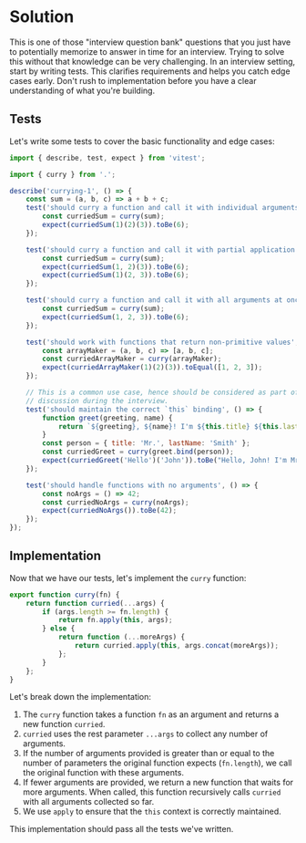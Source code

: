 
# Solution

<Callout type='error'>
	This is one of those "interview question bank" questions that you just have to
	potentially memorize to answer in time for an interview. Trying to solve this
	without that knowledge can be very challenging.
</Callout>

<Callout type='warn'>
	In an interview setting, start by writing tests. This clarifies requirements
	and helps you catch edge cases early. Don't rush to implementation before you
	have a clear understanding of what you're building.
</Callout>

## Tests

Let's write some tests to cover the basic functionality and edge cases:

```js title="index.test.js"
import { describe, test, expect } from 'vitest';

import { curry } from '.';

describe('currying-1', () => {
	const sum = (a, b, c) => a + b + c;
	test('should curry a function and call it with individual arguments', () => {
		const curriedSum = curry(sum);
		expect(curriedSum(1)(2)(3)).toBe(6);
	});

	test('should curry a function and call it with partial application', () => {
		const curriedSum = curry(sum);
		expect(curriedSum(1, 2)(3)).toBe(6);
		expect(curriedSum(1)(2, 3)).toBe(6);
	});

	test('should curry a function and call it with all arguments at once', () => {
		const curriedSum = curry(sum);
		expect(curriedSum(1, 2, 3)).toBe(6);
	});

	test('should work with functions that return non-primitive values', () => {
		const arrayMaker = (a, b, c) => [a, b, c];
		const curriedArrayMaker = curry(arrayMaker);
		expect(curriedArrayMaker(1)(2)(3)).toEqual([1, 2, 3]);
	});

	// This is a common use case, hence should be considered as part of the
	// discussion during the interview.
	test('should maintain the correct `this` binding', () => {
		function greet(greeting, name) {
			return `${greeting}, ${name}! I'm ${this.title} ${this.lastName}.`;
		}
		const person = { title: 'Mr.', lastName: 'Smith' };
		const curriedGreet = curry(greet.bind(person));
		expect(curriedGreet('Hello')('John')).toBe("Hello, John! I'm Mr. Smith.");
	});

	test('should handle functions with no arguments', () => {
		const noArgs = () => 42;
		const curriedNoArgs = curry(noArgs);
		expect(curriedNoArgs()).toBe(42);
	});
});
```

## Implementation

Now that we have our tests, let's implement the `curry` function:

```js title="index.js"
export function curry(fn) {
	return function curried(...args) {
		if (args.length >= fn.length) {
			return fn.apply(this, args);
		} else {
			return function (...moreArgs) {
				return curried.apply(this, args.concat(moreArgs));
			};
		}
	};
}
```

Let's break down the implementation:

1. The `curry` function takes a function `fn` as an argument and returns a new function `curried`.
2. `curried` uses the rest parameter `...args` to collect any number of arguments.
3. If the number of arguments provided is greater than or equal to the number of parameters the original function expects (`fn.length`), we call the original function with these arguments.
4. If fewer arguments are provided, we return a new function that waits for more arguments. When called, this function recursively calls `curried` with all arguments collected so far.
5. We use `apply` to ensure that the `this` context is correctly maintained.

This implementation should pass all the tests we've written.
